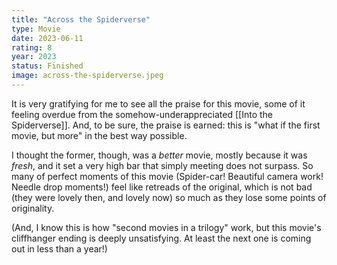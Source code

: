```yaml
---
title: "Across the Spiderverse"
type: Movie
date: 2023-06-11
rating: 8
year: 2023
status: Finished
image: across-the-spiderverse.jpeg
---
```


It is very gratifying for me to see all the praise for this movie, some of it feeling overdue from the somehow-underappreciated
[[Into the Spiderverse]]. And, to be sure, the praise is earned: this is "what if the first movie, but more" in the best way
possible.

I thought the former, though, was a _better_ movie, mostly because it was _fresh_, and it set a very high bar that simply meeting
does not surpass. So many of perfect moments of this movie (Spider-car! Beautiful camera work! Needle drop moments!) feel like retreads
of the original, which is not bad (they were lovely then, and lovely now) so much as they lose some points of originality.

(And, I know this is how "second movies in a trilogy" work, but this movie's cliffhanger ending is deeply unsatisfying. At least the next
one is coming out in less than a year!)
